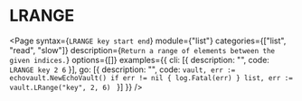 # LRANGE

<Page 
  syntax={`LRANGE key start end`}
  module={"list"}
  categories={["list", "read", "slow"]}
  description={`Return a range of elements between the given indices.`}
  options={[]}
  examples={{
    cli: [{ description: "", code: `LRANGE key 2 6` }],
    go: [{
      description: "",
      code: `vault, err := echovault.NewEchoVault()
if err != nil {
  log.Fatal(err)
}
list, err := vault.LRange("key", 2, 6)
`
    }]
  }}
/>